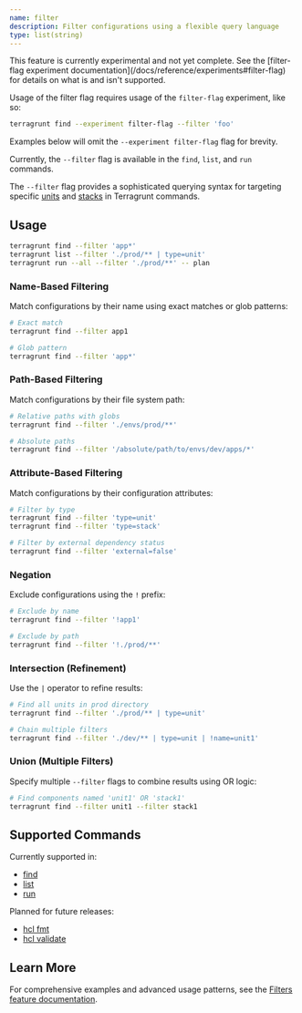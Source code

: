 ```yaml
---
name: filter
description: Filter configurations using a flexible query language
type: list(string)
---
```



<Aside type="tip" title="Experimental Feature">
This feature is currently experimental and not yet complete. See the [filter-flag experiment documentation](/docs/reference/experiments#filter-flag) for details on what is and isn't supported.

Usage of the filter flag requires usage of the `filter-flag` experiment, like so:

```bash
terragrunt find --experiment filter-flag --filter 'foo'
```

Examples below will omit the `--experiment filter-flag` flag for brevity.

Currently, the `--filter` flag is available in the `find`, `list`, and `run` commands.
</Aside>

The `--filter` flag provides a sophisticated querying syntax for targeting specific [units](/docs/features/units) and [stacks](/docs/features/stacks) in Terragrunt commands.

## Usage

```bash
terragrunt find --filter 'app*'
terragrunt list --filter './prod/** | type=unit'
terragrunt run --all --filter './prod/**' -- plan
```

### Name-Based Filtering
Match configurations by their name using exact matches or glob patterns:

```bash
# Exact match
terragrunt find --filter app1

# Glob pattern
terragrunt find --filter 'app*'
```

### Path-Based Filtering
Match configurations by their file system path:

```bash
# Relative paths with globs
terragrunt find --filter './envs/prod/**'

# Absolute paths
terragrunt find --filter '/absolute/path/to/envs/dev/apps/*'
```

### Attribute-Based Filtering
Match configurations by their configuration attributes:

```bash
# Filter by type
terragrunt find --filter 'type=unit'
terragrunt find --filter 'type=stack'

# Filter by external dependency status
terragrunt find --filter 'external=false'
```

### Negation
Exclude configurations using the `!` prefix:

```bash
# Exclude by name
terragrunt find --filter '!app1'

# Exclude by path
terragrunt find --filter '!./prod/**'
```

### Intersection (Refinement)
Use the `|` operator to refine results:

```bash
# Find all units in prod directory
terragrunt find --filter './prod/** | type=unit'

# Chain multiple filters
terragrunt find --filter './dev/** | type=unit | !name=unit1'
```

### Union (Multiple Filters)
Specify multiple `--filter` flags to combine results using OR logic:

```bash
# Find components named 'unit1' OR 'stack1'
terragrunt find --filter unit1 --filter stack1
```

## Supported Commands

Currently supported in:
- [find](/docs/reference/cli/commands/find)
- [list](/docs/reference/cli/commands/list)
- [run](/docs/reference/cli/commands/run)

Planned for future releases:
- [hcl fmt](/docs/reference/cli/commands/hcl/fmt)
- [hcl validate](/docs/reference/cli/commands/hcl/validate)

## Learn More

For comprehensive examples and advanced usage patterns, see the [Filters feature documentation](/docs/features/filter).

